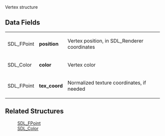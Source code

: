 Vertex structure

== Data Fields ==
{|
|SDL_FPoint
|'''position'''
|Vertex position, in SDL_Renderer coordinates
|-
|SDL_Color
|'''color'''
|Vertex color
|-
|SDL_FPoint
|'''tex_coord'''
|Normalized texture coordinates, if needed
|}

== Related Structures ==
:[[SDL_FPoint]]
:[[SDL_Color]]

